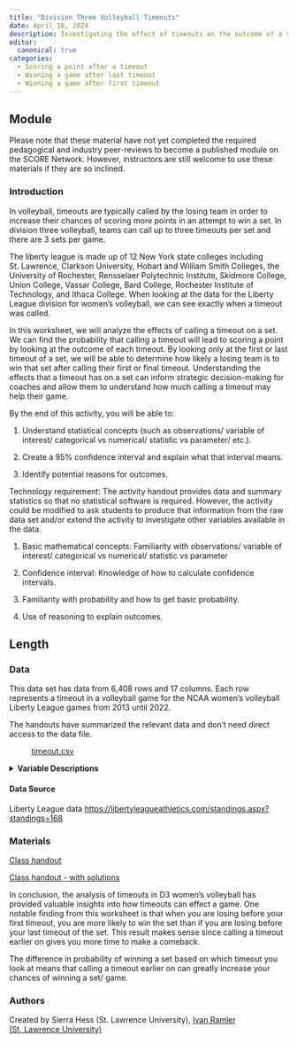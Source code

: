 ```yaml
---
title: "Division Three Volleyball Timeouts"
date: April 18, 2024
description: Investigating the effect of timeouts on the outcome of a set. 
editor: 
  canonical: true
categories:
  - Scoring a point after a timeout   
  - Winning a game after last timeout 
  - Winning a game after first timeout
---
```


## Module

Please note that these material have not yet completed the required pedagogical and industry peer-reviews to become a published module on the SCORE Network. However, instructors are still welcome to use these materials if they are so inclined.

### Introduction

In volleyball, timeouts are typically called by the losing team in order to increase their chances of scoring more points in an attempt to win a set. In division three volleyball, teams can call up to three timeouts per set and there are 3 sets per game. 

The liberty league is made up of 12 New York state colleges including St. Lawrence, Clarkson University, Hobart and William Smith Colleges, the University of Rochester, Rensselaer Polytechnic Institute, Skidmore College, Union College, Vassar College, Bard College, Rochester Institute of Technology, and Ithaca College. When looking at the data for the Liberty League division for women's volleyball, we can see exactly when a timeout was called. 

In this worksheet, we will analyze the effects of calling a timeout on a set. We can find the probability that calling a timeout will lead to scoring a point by looking at the outcome of each timeout. By looking only at the first or last timeout of a set, we will be able to determine how likely a losing team is to win that set after calling their first or final timeout. Understanding the effects that a timeout has on a set can inform strategic decision-making for coaches and allow them to understand how much calling a timeout may help their game.

::: {.callout-note collapse="true" title="Learning Objectives" appearance="minimal"}
By the end of this activity, you will be able to:

1.  Understand statistical concepts (such as observations/ variable of interest/ categorical vs numerical/ statistic vs parameter/ etc.). 

2.  Create a 95% confidence interval and explain what that interval means.

3.  Identify potential reasons for outcomes. 

:::

::: {.callout-note collapse="true" title="Methods" appearance="minimal"}
Technology requirement: The activity handout provides data and summary statistics so that no statistical software is required. However, the activity could be modified to ask students to produce that information from the raw data set and/or extend the activity to investigate other variables available in the data.

1.  Basic mathematical concepts: Familiarity with observations/ variable of interest/ categorical vs numerical/ statistic vs parameter

2.  Confidence interval: Knowledge of how to calculate confidence intervals. 

3.  Familiarity with probability and how to get basic probability.

4.  Use of reasoning to explain outcomes.
:::
::: {.callout-note collapse="true" title="Length of Activity" appearance="minimal"}
# Length 
:::



### Data

This data set has data from 6,408 rows and 17 columns. Each row represents a timeout in a volleyball game for the NCAA women's volleyball Liberty League games from 2013 until 2022.

The handouts have summarized the relevant data and don't need direct access to the data file.

: [timeout.csv](../data/timeout.csv)

<details>

<summary><b>Variable Descriptions</b></summary>
|Variable               | Description                                          |
|-----------------------|------------------------------------------------------|
|play_description       |Which team called the timeout                         | 
|set                    |The set of the game                                   |
|Date                   |The date of the game                                  |
|Time                   |The set in which the timeout was called               | 
|Site                   |The location of the game                              |
|Attendance             |The number of people in attendance of the game        |
|url                    |The specific url from where the game data was pulled  |
|timeout                |True/ False of weather or not the play was a timeout  |
|prev_home_score        |score of the home team when the timeout was called    |
|prev_visiting_score    |score of the visiting team when the timeout was called|
|next_home_score        |score of the home team after after the next play      |
|next_visiting_score    |score of the visiting team after the next play        |
|losing_team            |the team that had the lower previous score            |
|set_winner             |the team that won the entire set                      |
|losing_team_wins       |weather the previously losing team won the set        |


</details>

#### Data Source

Liberty League data
<https://libertyleagueathletics.com/standings.aspx?standings=168>


### Materials

[Class handout](Module/Volleyball_Worksheet.docx)

[Class handout - with solutions](Module/Volleyball_Worksheet_key.docx)

::: {.callout-note collapse="true" title="Conclusion" appearance="minimal"}
In conclusion, the analysis of timeouts in D3 women's volleyball has provided valuable insights into how timeouts can effect a game. One notable finding from this worksheet is that when you are losing before your first timeout, you are more likely to win the set than if you are losing before your last timeout of the set. This result makes sense since calling a timeout earlier on gives you more time to make a comeback. 

The difference in probability of winning a set based on which timeout you look at means that calling a timeout earlier on can greatly increase your chances of winning a set/ game.
:::

### Authors

Created by Sierra Hess (St. Lawrence University), [Ivan Ramler (St. Lawrence University)](mailto:iramler@stlawu.edu)



